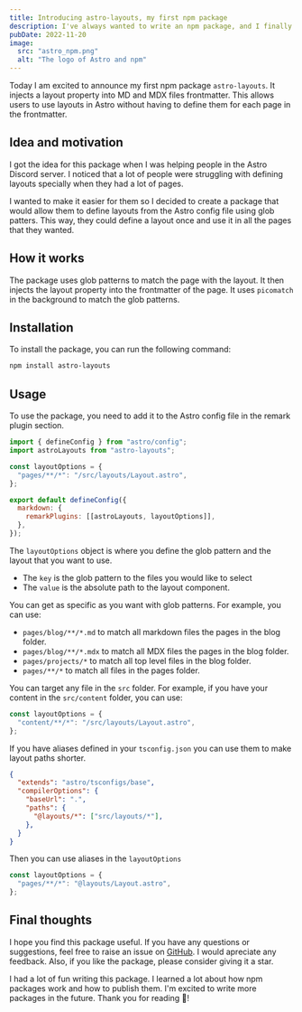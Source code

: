 ```yaml
---
title: Introducing astro-layouts, my first npm package
description: I've always wanted to write an npm package, and I finally did it. I'm excited to share it with you.
pubDate: 2022-11-20
image:
  src: "astro_npm.png"
  alt: "The logo of Astro and npm"
---
```


Today I am excited to announce my first npm package `astro-layouts`. It injects a layout property into MD and MDX files frontmatter. This allows users to use layouts in Astro without having to define them for each page in the frontmatter.

## Idea and motivation

I got the idea for this package when I was helping people in the Astro Discord server. I noticed that a lot of people were struggling with defining layouts specially when they had a lot of pages. 

I wanted to make it easier for them so I decided to create a package that would allow them to define layouts from the Astro config file using glob patters. This way, they could define a layout once and use it in all the pages that they wanted.

## How it works

The package uses glob patterns to match the page with the layout. It then injects the layout property into the frontmatter of the page. It uses `picomatch` in the background to match the glob patterns.

## Installation

To install the package, you can run the following command:

```bash
npm install astro-layouts
```

## Usage

To use the package, you need to add it to the Astro config file in the remark plugin section. 

```js title="astro.config.mjs"
import { defineConfig } from "astro/config";
import astroLayouts from "astro-layouts";

const layoutOptions = {
  "pages/**/*": "/src/layouts/Layout.astro",
};

export default defineConfig({
  markdown: {
    remarkPlugins: [[astroLayouts, layoutOptions]],
  },
});
```

The `layoutOptions` object is where you define the glob pattern and the layout that you want to use. 

- The `key` is the glob pattern to the files you would like to select 
- The `value` is the absolute path to the layout component.

You can get as specific as you want with glob patterns. For example, you can use:

- `pages/blog/**/*.md` to match all markdown files the pages in the blog folder.
- `pages/blog/**/*.mdx` to match all MDX files the pages in the blog folder.
- `pages/projects/*` to match all top level files in the blog folder.
- `pages/**/*` to match all files in the pages folder.

You can target any file in the `src` folder. For example, if you have your content in the `src/content` folder, you can use:

```js
const layoutOptions = {
  "content/**/*": "/src/layouts/Layout.astro",
};
```

If you have aliases defined in your `tsconfig.json` you can use them to make layout paths shorter.

```json title="tsconfig.json"
{
  "extends": "astro/tsconfigs/base",
  "compilerOptions": {
    "baseUrl": ".",
    "paths": {
      "@layouts/*": ["src/layouts/*"],
    },
  }
}

```

Then you can use aliases in the `layoutOptions`

```js
const layoutOptions = {
  "pages/**/*": "@layouts/Layout.astro",
};
```

## Final thoughts

I hope you find this package useful. If you have any questions or suggestions, feel free to raise an issue on [GitHub](https://github.com/kevinzunigacuellar/astro-layouts). I would apreciate any feedback. Also, if you like the package, please consider giving it a star. 

I had a lot of fun writing this package. I learned a lot about how npm packages work and how to publish them. I'm excited to write more packages in the future. Thank you for reading 🥰!